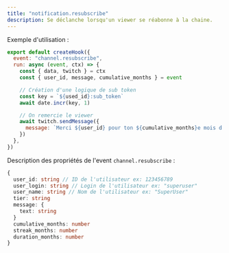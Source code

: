 ```yaml
---
title: "notification.resubscribe"
description: Se déclanche lorsqu'un viewer se réabonne à la chaine.
---
```


Exemple d'utilisation :

```javascript
export default createHook({
  event: "channel.resubscribe",
  run: async (event, ctx) => {
    const { data, twitch } = ctx
    const { user_id, message, cumulative_months } = event

    // Création d'une logique de sub token
    const key = `${used_id}:sub_token`
    await date.incr(key, 1)

    // On remercie le viewer
    await twitch.sendMessage({
      message: `Merci ${user_id} pour ton ${cumulative_months}e mois d'abonnement !`,
    })
  },
})
```

Description des propriétés de l'event `channel.resubscribe` :

```typescript
{
  user_id: string // ID de l'utilisateur ex: 123456789
  user_login: string // Login de l'utilisateur ex: "superuser"
  user_name: string // Nom de l'utilisateur ex: "SuperUser"
  tier: string
  message: {
    text: string
  }
  cumulative_months: number
  streak_months: number
  duration_months: number
}
```
